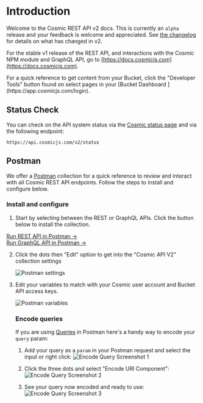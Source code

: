 
# Introduction

Welcome to the Cosmic REST API v2 docs. This is currently an `alpha` release and your feedback is welcome and appreciated. See [the changelog](/api-reference/changelog) for details on what has changed in v2.

For the stable v1 release of the REST API, and interactions with the Cosmic NPM module and GraphQL API, go to [https://docs.cosmicjs.com](https://docs.cosmicjs.com).

<Callout emoji="🚀">
  For a quick reference to get content from your Bucket, click the "Developer
  Tools" button found on select pages in your [Bucket Dashboard
  ](https://app.cosmicjs.com/login).
</Callout>

## Status Check

You can check on the API system status via the [Cosmic status page](https://cosmicjs.statuspage.io/) and via the following endpoint:

```
https://api.cosmicjs.com/v2/status
```

## Postman

We offer a [Postman](https://www.postman.com/) collection for a quick reference to review and interact with all Cosmic REST API endpoints. Follow the steps to install and configure below.

### Install and configure

1.  Start by selecting between the REST or GraphQL APIs. Click the button below to install the collection.

<Tabs>
  <div label="REST">
    <a
      className="postman-button"
      href="https://app.getpostman.com/run-collection/9edf54d8ec0df4a4a580"
    >
      Run REST API in Postman →
    </a>
  </div>
  <div label="GraphQL">
    <a
      className="postman-button"
      href="https://app.getpostman.com/run-collection/a989d0a5246172443afa"
    >
      Run GraphQL API in Postman →
    </a>
  </div>
</Tabs>

2.  Click the dots then "Edit" option to get into the "Cosmic API V2" collection settings

    <img
      alt="Postman settings"
      src="https://imgix.cosmicjs.com/d54cdae0-68c2-11eb-82fa-03c9fae183bd-postman-1.png?auto=format&w=1000"
      className="w-6/12"
    />

3.  Edit your variables to match with your Cosmic user account and Bucket API access keys.

    <img
      alt="Postman variables"
      src="https://imgix.cosmicjs.com/0bf7e940-68c3-11eb-82fa-03c9fae183bd-postman-2.png?auto=format&w=2000"
      className="w-full"
    />

    ### Encode queries

    If you are using [Queries](/api-reference/queries) in Postman here's a handy way to encode your `query` param:

    1. Add your query as a `param` in your Postman request and select the input or right click:
       ![Encode Query Screenshot 1](https://cdn.cosmicjs.com/b43bf5e0-675d-11eb-9ea4-1be290e7bb91-query-1.png)

    2. Click the three dots and select "Encode URI Component":
       ![Encode Query Screenshot 2](https://cdn.cosmicjs.com/b43f2a30-675d-11eb-9ea4-1be290e7bb91-query-2.png)

    3. See your query now encoded and ready to use:
       ![Encode Query Screenshot 3](https://cdn.cosmicjs.com/b4414d10-675d-11eb-9ea4-1be290e7bb91-query-3.png)
